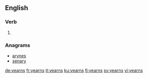 ==English==

===Verb===
{{head|en}}

# {{en-third-person singular of|yearn}}

===Anagrams===
* [[arynes#English|arynes]]
* [[senary#English|senary]]

[[de:yearns]]
[[fr:yearns]]
[[it:yearns]]
[[ku:yearns]]
[[fi:yearns]]
[[sv:yearns]]
[[vi:yearns]]
